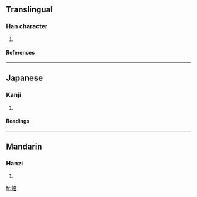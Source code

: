 ==Translingual==
===Han character===
{{Han char|rn=46|rad=山|as=06|sn=9|four=2776<sub>4</sub>|canj=山竹水口 (UHER), X山竹水口 (XUHER)}}
# {{defn|Han|sort=山06}}
====References====
{{Han ref|kx=0310.100|dkj=08021|dj=0610.160|hdz=10771.110|uh=5CC8|ud=23752|bh=CEAA|bd=52906}}
----
==Japanese==
===Kanji===
{{ja-kanji|grade=|rs=山06}}
# {{defn|Japanese}} 
====Readings====
{{ja-readings|on=[[らく]] (raku)|kun=}}
----
==Mandarin==
===Hanzi===
{{cmn-hanzi|pin=[[è]] (e4), [[luò]] (luo4)|wg=o<sup>4</sup>, lo<sup>4</sup>}}
# {{defn|Mandarin}}

[[fr:峈]]